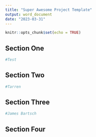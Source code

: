 ```yaml
---
title: "Super Awesome Project Template"
output: word_document
date: "2023-03-31"
---
```


```r
knitr::opts_chunk$set(echo = TRUE)
```

## Section One

```r
#Test
```


## Section Two

```r
#Tarren
```

## Section Three

```r
#James Bartsch
```



## Section Four

```r

```
